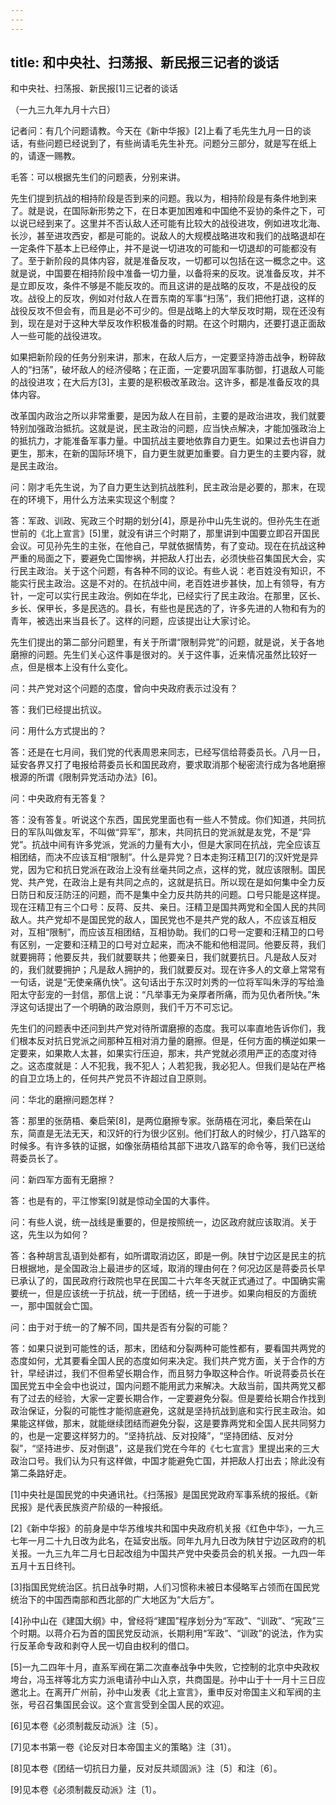 ```yaml
---
---
---
```

title: 和中央社、扫荡报、新民报三记者的谈话
---



和中央社、扫荡报、新民报[1]三记者的谈话



（一九三九年九月十六日）

记者问：有几个问题请教。今天在《新中华报》[2]上看了毛先生九月一日的谈话，有些问题已经说到了，有些尚请毛先生补充。问题分三部分，就是写在纸上的，请逐一赐教。

毛答：可以根据先生们的问题表，分别来讲。

先生们提到抗战的相持阶段是否到来的问题。我以为，相持阶段是有条件地到来了。就是说，在国际新形势之下，在日本更加困难和中国绝不妥协的条件之下，可以说已经到来了。这里并不否认敌人还可能有比较大的战役进攻，例如进攻北海、长沙，甚至进攻西安，都是可能的。说敌人的大规模战略进攻和我们的战略退却在一定条件下基本上已经停止，并不是说一切进攻的可能和一切退却的可能都没有了。至于新阶段的具体内容，就是准备反攻，一切都可以包括在这一概念之中。这就是说，中国要在相持阶段中准备一切力量，以备将来的反攻。说准备反攻，并不是立即反攻，条件不够是不能反攻的。而且这讲的是战略的反攻，不是战役的反攻。战役上的反攻，例如对付敌人在晋东南的军事“扫荡”，我们把他打退，这样的战役反攻不但会有，而且是必不可少的。但是战略上的大举反攻时期，现在还没有到，现在是对于这种大举反攻作积极准备的时期。在这个时期内，还要打退正面敌人一些可能的战役进攻。

如果把新阶段的任务分别来讲，那末，在敌人后方，一定要坚持游击战争，粉碎敌人的“扫荡”，破坏敌人的经济侵略；在正面，一定要巩固军事防御，打退敌人可能的战役进攻；在大后方[3]，主要的是积极改革政治。这许多，都是准备反攻的具体内容。

改革国内政治之所以非常重要，是因为敌人在目前，主要的是政治进攻，我们就要特别加强政治抵抗。这就是说，民主政治的问题，应当快点解决，才能加强政治上的抵抗力，才能准备军事力量。中国抗战主要地依靠自力更生。如果过去也讲自力更生，那末，在新的国际环境下，自力更生就更加重要。自力更生的主要内容，就是民主政治。

问：刚才毛先生说，为了自力更生达到抗战胜利，民主政治是必要的，那末，在现在的环境下，用什么方法来实现这个制度？

答：军政、训政、宪政三个时期的划分[4]，原是孙中山先生说的。但孙先生在逝世前的《北上宣言》[5]里，就没有讲三个时期了，那里讲到中国要立即召开国民会议。可见孙先生的主张，在他自己，早就依据情势，有了变动。现在在抗战这种严重的局面之下，要避免亡国惨祸，并把敌人打出去，必须快些召集国民大会，实行民主政治。关于这个问题，有各种不同的议论。有些人说：老百姓没有知识，不能实行民主政治。这是不对的。在抗战中间，老百姓进步甚快，加上有领导，有方针，一定可以实行民主政治。例如在华北，已经实行了民主政治。在那里，区长、乡长、保甲长，多是民选的。县长，有些也是民选的了，许多先进的人物和有为的青年，被选出来当县长了。这样的问题，应该提出让大家讨论。

先生们提出的第二部分问题里，有关于所谓“限制异党”的问题，就是说，关于各地磨擦的问题。先生们关心这件事是很对的。关于这件事，近来情况虽然比较好一点，但是根本上没有什么变化。

问：共产党对这个问题的态度，曾向中央政府表示过没有？

答：我们已经提出抗议。

问：用什么方式提出的？

答：还是在七月间，我们党的代表周恩来同志，已经写信给蒋委员长。八月一日，延安各界又打了电报给蒋委员长和国民政府，要求取消那个秘密流行成为各地磨擦根源的所谓《限制异党活动办法》[6]。

问：中央政府有无答复？

答：没有答复。听说这个东西，国民党里面也有一些人不赞成。你们知道，共同抗日的军队叫做友军，不叫做“异军”，那末，共同抗日的党派就是友党，不是“异党”。抗战中间有许多党派，党派的力量有大小，但是大家同在抗战，完全应该互相团结，而决不应该互相“限制”。什么是异党？日本走狗汪精卫[7]的汉奸党是异党，因为它和抗日党派在政治上没有丝毫共同之点，这样的党，就应该限制。国民党、共产党，在政治上是有共同之点的，这就是抗日。所以现在是如何集中全力反日防日和反汪防汪的问题，而不是集中全力反共防共的问题。口号只能是这样提。现在汪精卫有三个口号：反蒋、反共、亲日。汪精卫是国共两党和全国人民的共同敌人。共产党却不是国民党的敌人，国民党也不是共产党的敌人，不应该互相反对，互相“限制”，而应该互相团结，互相协助。我们的口号一定要和汪精卫的口号有区别，一定要和汪精卫的口号对立起来，而决不能和他相混同。他要反蒋，我们就要拥蒋；他要反共，我们就要联共；他要亲日，我们就要抗日。凡是敌人反对的，我们就要拥护；凡是敌人拥护的，我们就要反对。现在许多人的文章上常常有一句话，说是“无使亲痛仇快”。这句话出于东汉时刘秀的一位将军叫朱浮的写给渔阳太守彭宠的一封信，那信上说：“凡举事无为亲厚者所痛，而为见仇者所快。”朱浮这句话提出了一个明确的政治原则，我们千万不可忘记。

先生们的问题表中还问到共产党对待所谓磨擦的态度。我可以率直地告诉你们，我们根本反对抗日党派之间那种互相对消力量的磨擦。但是，任何方面的横逆如果一定要来，如果欺人太甚，如果实行压迫，那末，共产党就必须用严正的态度对待之。这态度就是：人不犯我，我不犯人；人若犯我，我必犯人。但我们是站在严格的自卫立场上的，任何共产党员不许超过自卫原则。

问：华北的磨擦问题怎样？

答：那里的张荫梧、秦启荣[8]，是两位磨擦专家。张荫梧在河北，秦启荣在山东，简直是无法无天，和汉奸的行为很少区别。他们打敌人的时候少，打八路军的时候多。有许多铁的证据，如像张荫梧给其部下进攻八路军的命令等，我们已送给蒋委员长了。

问：新四军方面有无磨擦？

答：也是有的，平江惨案[9]就是惊动全国的大事件。

问：有些人说，统一战线是重要的，但是按照统一，边区政府就应该取消。关于这，先生以为如何？

答：各种胡言乱语到处都有，如所谓取消边区，即是一例。陕甘宁边区是民主的抗日根据地，是全国政治上最进步的区域，取消的理由何在？何况边区是蒋委员长早已承认了的，国民政府行政院也早在民国二十六年冬天就正式通过了。中国确实需要统一，但是应该统一于抗战，统一于团结，统一于进步。如果向相反的方面统一，那中国就会亡国。

问：由于对于统一的了解不同，国共是否有分裂的可能？

答：如果只说到可能性的话，那末，团结和分裂两种可能性都有，要看国共两党的态度如何，尤其要看全国人民的态度如何来决定。我们共产党方面，关于合作的方针，早经讲过，我们不但希望长期合作，而且努力争取这种合作。听说蒋委员长在国民党五中全会中也说过，国内问题不能用武力来解决。大敌当前，国共两党又都有了过去的经验，大家一定要长期合作，一定要避免分裂。但是要给长期合作找到政治保证，分裂的可能性才能彻底避免，这就是坚持抗战到底和实行民主政治。如果能这样做，那末，就能继续团结而避免分裂，这是要靠两党和全国人民共同努力的，也是一定要这样努力的。“坚持抗战、反对投降”，“坚持团结、反对分裂”，“坚持进步、反对倒退”，这是我们党在今年的《七七宣言》里提出来的三大政治口号。我们认为只有这样做，中国才能避免亡国，并把敌人打出去；除此没有第二条路好走。

[1]中央社是国民党的中央通讯社。《扫荡报》是国民党政府军事系统的报纸。《新民报》是代表民族资产阶级的一种报纸。

[2]《新中华报》的前身是中华苏维埃共和国中央政府机关报《红色中华》，一九三七年一月二十九日改为此名，在延安出版。同年九月九日改为陕甘宁边区政府的机关报。一九三九年二月七日起改组为中国共产党中央委员会的机关报。一九四一年五月十五日终刊。

[3]指国民党统治区。抗日战争时期，人们习惯称未被日本侵略军占领而在国民党统治下的中国西南部和西北部的广大地区为“大后方”。

[4]孙中山在《建国大纲》中，曾经将“建国”程序划分为“军政”、“训政”、“宪政”三个时期。以蒋介石为首的国民党反动派，长期利用“军政”、“训政”的说法，作为实行反革命专政和剥夺人民一切自由权利的借口。

[5]一九二四年十月，直系军阀在第二次直奉战争中失败，它控制的北京中央政权垮台，冯玉祥等北方实力派电请孙中山入京，共商国是。孙中山于十一月十三日应邀北上。在离开广州前，孙中山发表《北上宣言》，重申反对帝国主义和军阀的主张，号召召集国民会议。这个宣言受到全国人民的欢迎。

[6]见本卷《必须制裁反动派》注〔5〕。

[7]见本书第一卷《论反对日本帝国主义的策略》注〔31〕。

[8]见本卷《团结一切抗日力量，反对反共顽固派》注〔5〕和注〔6〕。

[9]见本卷《必须制裁反动派》注〔1〕。